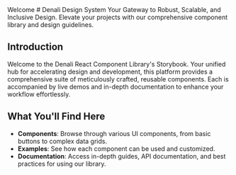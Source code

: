 
<Meta title="Denali/Welcome" />

<Unstyled>
<Subheading>Welcome</Subheading>
# Denali Design System
<Lead>Your Gateway to Robust, Scalable, and Inclusive Design. Elevate your projects with our comprehensive component library and design guidelines.</Lead>

## Introduction

Welcome to the Denali React Component Library's Storybook. Your unified hub for accelerating design and development, this platform provides a comprehensive suite of meticulously crafted, reusable components. Each is accompanied by live demos and in-depth documentation to enhance your workflow effortlessly.

## What You'll Find Here
- **Components**: Browse through various UI components, from basic buttons to complex data grids.
- **Examples**: See how each component can be used and customized.
- **Documentation**: Access in-depth guides, API documentation, and best practices for using our library.

</Unstyled>